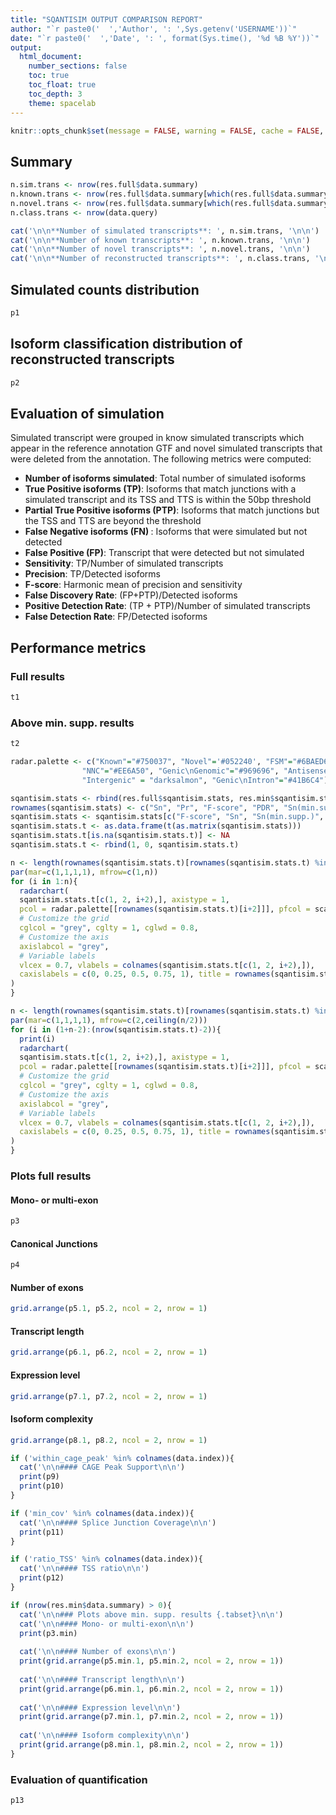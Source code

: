 ```yaml
---
title: "SQANTISIM OUTPUT COMPARISON REPORT"
author: "`r paste0('  ','Author', ': ',Sys.getenv('USERNAME'))`"
date: "`r paste0('  ','Date', ': ', format(Sys.time(), '%d %B %Y'))`"
output:
  html_document:
    number_sections: false
    toc: true
    toc_float: true
    toc_depth: 3
    theme: spacelab
---
```


<!-- Basic setting -->

```r
knitr::opts_chunk$set(message = FALSE, warning = FALSE, cache = FALSE, echo = FALSE)
```

<!-- Report generation -->

## Summary

```r
n.sim.trans <- nrow(res.full$data.summary)
n.known.trans <- nrow(res.full$data.summary[which(res.full$data.summary$sim_type == "known"),])
n.novel.trans <- nrow(res.full$data.summary[which(res.full$data.summary$sim_type == "novel"),])
n.class.trans <- nrow(data.query)

cat('\n\n**Number of simulated transcripts**: ', n.sim.trans, '\n\n')
cat('\n\n**Number of known transcripts**: ', n.known.trans, '\n\n')
cat('\n\n**Number of novel transcripts**: ', n.novel.trans, '\n\n')
cat('\n\n**Number of reconstructed transcripts**: ', n.class.trans, '\n\n')
```

## Simulated counts distribution

```r
p1
```

## Isoform classification distribution of reconstructed transcripts

```r
p2
```

## Evaluation of simulation 

Simulated transcript were grouped in know simulated transcripts which appear in the reference annotation GTF and novel simulated transcripts that were deleted from the annotation. The following metrics were computed:

- **Number of isoforms simulated**: Total number of simulated isoforms
- **True Positive isoforms (TP)**: Isoforms that match junctions with a simulated transcript and its TSS and TTS is within the 50bp threshold
- **Partial True Positive isoforms (PTP)**: Isoforms that match junctions but the TSS and TTS are beyond the threshold
- **False Negative isoforms (FN) **: Isoforms that were simulated but not detected
- **False Positive (FP)**: Transcript that were detected but not simulated
- **Sensitivity**: TP/Number of simulated transcripts
- **Precision**: TP/Detected isoforms
- **F-score**: Harmonic mean of precision and sensitivity
- **False Discovery Rate**: (FP+PTP)/Detected isoforms
- **Positive Detection Rate**: (TP + PTP)/Number of simulated transcripts
- **False Detection Rate**: FP/Detected isoforms

## Performance metrics

### Full results

```r
t1
```

### Above min. supp. results

```r
t2
```

```r
radar.palette <- c("Known"="#750037", "Novel"='#052240', "FSM"="#6BAED6", "ISM"="#FC8D59", "NIC"="#78C679", 
                "NNC"="#EE6A50", "Genic\nGenomic"="#969696", "Antisense"="#66C2A4", "Fusion"="goldenrod1",
                "Intergenic" = "darksalmon", "Genic\nIntron"="#41B6C4")

sqantisim.stats <- rbind(res.full$sqantisim.stats, res.min$sqantisim.stats)[c("Sensitivity", "Precision", "F-score", "Positive_Detection_Rate", "Sensitivity1"),]
rownames(sqantisim.stats) <- c("Sn", "Pr", "F-score", "PDR", "Sn(min.supp.)")
sqantisim.stats <- sqantisim.stats[c("F-score", "Sn", "Sn(min.supp.)", "Pr", "PDR"), which(!is.na(sqantisim.stats["F-score",]))]
sqantisim.stats.t <- as.data.frame(t(as.matrix(sqantisim.stats)))
sqantisim.stats.t[is.na(sqantisim.stats.t)] <- NA
sqantisim.stats.t <- rbind(1, 0, sqantisim.stats.t)

n <- length(rownames(sqantisim.stats.t)[rownames(sqantisim.stats.t) %in% c("Known", "Novel")])
par(mar=c(1,1,1,1), mfrow=c(1,n))
for (i in 1:n){
  radarchart(
  sqantisim.stats.t[c(1, 2, i+2),], axistype = 1,
  pcol = radar.palette[[rownames(sqantisim.stats.t)[i+2]]], pfcol = scales::alpha(radar.palette[[rownames(sqantisim.stats.t)[i+2]]], 0.5), plwd = 2, plty = 1,
  # Customize the grid
  cglcol = "grey", cglty = 1, cglwd = 0.8,
  # Customize the axis
  axislabcol = "grey", 
  # Variable labels
  vlcex = 0.7, vlabels = colnames(sqantisim.stats.t[c(1, 2, i+2),]),
  caxislabels = c(0, 0.25, 0.5, 0.75, 1), title = rownames(sqantisim.stats.t)[i+2]
)
}

n <- length(rownames(sqantisim.stats.t)[rownames(sqantisim.stats.t) %in% c("1", "2", "Known", "Novel")])
par(mar=c(1,1,1,1), mfrow=c(2,ceiling(n/2)))
for (i in (1+n-2):(nrow(sqantisim.stats.t)-2)){
  print(i)
  radarchart(
  sqantisim.stats.t[c(1, 2, i+2),], axistype = 1,
  pcol = radar.palette[[rownames(sqantisim.stats.t)[i+2]]], pfcol = scales::alpha(radar.palette[[rownames(sqantisim.stats.t)[i+2]]], 0.5), plwd = 2, plty = 1,
  # Customize the grid
  cglcol = "grey", cglty = 1, cglwd = 0.8,
  # Customize the axis
  axislabcol = "grey", 
  # Variable labels
  vlcex = 0.7, vlabels = colnames(sqantisim.stats.t[c(1, 2, i+2),]),
  caxislabels = c(0, 0.25, 0.5, 0.75, 1), title = rownames(sqantisim.stats.t)[i+2]
)
}
```

### Plots full results {.tabset}

#### Mono- or multi-exon

```r
p3
```

#### Canonical Junctions

```r
p4
```

#### Number of exons

```r
grid.arrange(p5.1, p5.2, ncol = 2, nrow = 1)
```

#### Transcript length

```r
grid.arrange(p6.1, p6.2, ncol = 2, nrow = 1)
```

#### Expression level

```r
grid.arrange(p7.1, p7.2, ncol = 2, nrow = 1)
```

#### Isoform complexity

```r
grid.arrange(p8.1, p8.2, ncol = 2, nrow = 1)
```


```r
if ('within_cage_peak' %in% colnames(data.index)){
  cat('\n\n#### CAGE Peak Support\n\n')
  print(p9)
  print(p10)
}

if ('min_cov' %in% colnames(data.index)){
  cat('\n\n#### Splice Junction Coverage\n\n')
  print(p11)
}

if ('ratio_TSS' %in% colnames(data.index)){
  cat('\n\n#### TSS ratio\n\n')
  print(p12)
}
```
```r
if (nrow(res.min$data.summary) > 0){
  cat('\n\n### Plots above min. supp. results {.tabset}\n\n')
  cat('\n\n#### Mono- or multi-exon\n\n')
  print(p3.min)
  
  cat('\n\n#### Number of exons\n\n')
  print(grid.arrange(p5.min.1, p5.min.2, ncol = 2, nrow = 1))
  
  cat('\n\n#### Transcript length\n\n')
  print(grid.arrange(p6.min.1, p6.min.2, ncol = 2, nrow = 1))
  
  cat('\n\n#### Expression level\n\n')
  print(grid.arrange(p7.min.1, p7.min.2, ncol = 2, nrow = 1))
  
  cat('\n\n#### Isoform complexity\n\n')
  print(grid.arrange(p8.min.1, p8.min.2, ncol = 2, nrow = 1))
}
```

### Evaluation of quantification

```r
p13
```

